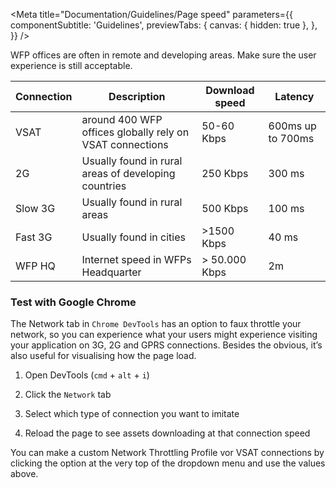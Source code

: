 
<Meta
  title="Documentation/Guidelines/Page speed"
  parameters={{
    componentSubtitle: 'Guidelines',
    previewTabs: {
      canvas: { hidden: true },
    },
  }}
/>

WFP offices are often in remote and developing areas. Make sure the user experience is still acceptable.

| Connection | Description                                              | Download speed | Latency           |
| ---------- | -------------------------------------------------------- | -------------- | ----------------- |
| VSAT       | around 400 WFP offices globally rely on VSAT connections | 50-60 Kbps     | 600ms up to 700ms |
| 2G         | Usually found in rural areas of developing countries     | 250 Kbps       | 300 ms            |
| Slow 3G    | Usually found in rural areas                             | 500 Kbps       | 100 ms            |
| Fast 3G    | Usually found in cities                                  | >1500 Kbps     | 40 ms             |
| WFP HQ     | Internet speed in WFPs Headquarter                       | > 50.000 Kbps  | 2m                |

### Test with Google Chrome

The Network tab in `Chrome DevTools` has an option to faux throttle your network, so you can experience what your users might experience visiting your application on 3G, 2G and GPRS connections. Besides the obvious, it’s also useful for visualising how the page load.

1. Open DevTools (`cmd` + `alt` + `i`)

2. Click the `Network` tab

3. Select which type of connection you want to imitate

4. Reload the page to see assets downloading at that connection speed

You can make a custom Network Throttling Profile vor VSAT connections by clicking the option at the very top of the dropdown menu and use the values above.

<!--
#### How to test different page-Speeds

1. For solutions that must work on VSAT connections (high latency)
2. For solutions that must work with poor connectivity (frequent loss of connectivity)
3. For solutions that are aimed at normal network conditions. -->
